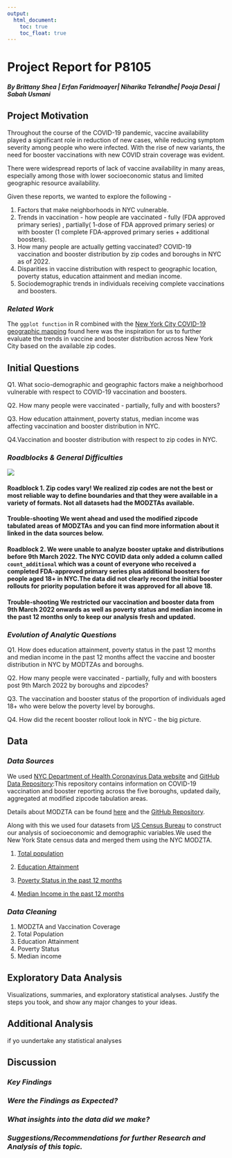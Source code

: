 ```yaml
---
output: 
  html_document:
    toc: true
    toc_float: true
---
```

# **Project Report for P8105**
#### *By Brittany Shea | Erfan Faridmoayer| Niharika Telrandhe| Pooja Desai | Sabah Usmani*

## **Project Motivation**

Throughout the course of the COVID-19 pandemic, vaccine availability played a significant role in reduction of new cases, while reducing symptom severity among people who were infected. With the rise of new variants, the need for booster vaccinations with new COVID strain coverage was evident. 

There were widespread reports of lack of vaccine availability in many areas, especially among those with lower socioeconomic status and limited geographic resource availability. 

Given these reports, we wanted to explore the following -

1. Factors that make neighborhoods in NYC vulnerable.
2. Trends in vaccination - how people are vaccinated - fully (FDA approved primary series) , partially( 1-dose of FDA approved primary series)  or with booster (1 complete FDA-approved primary series + additional boosters).
3. How many people are actually getting vaccinated?
COVID-19 vaccination and booster distribution by zip codes and boroughs in NYC as of 2022.
4. Disparities in vaccine distribution with respect to geographic location, poverty status, education attainment and median income.
5. Sociodemographic trends in individuals receiving complete vaccinations and boosters.

### *Related Work*

The `ggplot function` in R combined with the [New York City COVID-19 geographic mapping](https://www.nyc.gov/site/doh/covid/covid-19-data.page) found here was the inspiration for us to further evaluate the trends in vaccine and booster distribution across New York City based on the available zip codes.

## **Initial Questions**
Q1. What socio-demographic and geographic factors make a neighborhood vulnerable with respect to COVID-19 vaccination and boosters.

Q2. How many people were vaccinated - partially, fully and with boosters?

Q3. How education attainment, poverty status, median income was affecting vaccination and booster distribution in NYC.

Q4.Vaccination and booster distribution with respect to zip codes in NYC.

### *Roadblocks & General Difficulties*

</center>

<img src="images/roadblock.jpg">

#### **Roadblock 1.** Zip codes vary! We realized zip codes are not the best or most reliable way to define boundaries and that they were available in a variety of formats. Not all datasets had the MODZTAs available.
#### **Trouble-shooting** We went ahead and used the modified zipcode tabulated areas of MODZTAs and you can find more information about it linked in the data sources below.


#### **Roadblock 2.** We were unable to analyze booster uptake and distributions before 9th March 2022. The NYC COVID data only added a column called `count_additional` which was a count of everyone who received a completed FDA-approved primary series plus additional boosters for people aged 18+ in NYC.The data did not clearly record the initial booster rollouts for priority population before it was approved for all above 18.
#### **Trouble-shooting** We restricted our vaccination and booster data from 9th March 2022 onwards as well as poverty status and median income in the past 12 months only to keep our analysis fresh and updated.

### *Evolution of Analytic Questions*
Q1. How does education attainment, poverty status in the past 12 months and median income in the past 12 months affect the vaccine and booster distribution in NYC by MODTZAs and boroughs.

Q2. How many people were vaccinated - partially, fully and with boosters post 9th March 2022 by boroughs and zipcodes?

Q3. The vaccination and booster status of the proportion of individuals aged 18+ who were below the poverty level by boroughs.

Q4. How did the recent booster rollout look in NYC - the big picture.

## **Data** 

### *Data Sources*
We used [NYC Department of Health Coronavirus Data website](https://www.nyc.gov/site/doh/covid/covid-19-data.page) and [GitHub Data Repository](https://github.com/nychealth/coronavirus-data):This repository contains information on COVID-19 vaccination and booster reporting across the five boroughs, updated daily, aggregated at modified zipcode tabulation areas.

Details about MODZTA can be found [here](https://nychealth.github.io/covid-maps/modzcta-geo/about.html) and the [GitHub Repository](https://github.com/nychealth/coronavirus-data/tree/master/Geography-resources).

Along with this we used four datasets from [US Census Bureau](https://data.census.gov) to construct our analysis of socioeconomic and demographic variables.We used the New York State census data and merged them using the NYC MODZTA.

1. [Total population](https://data.census.gov/table?q=P1&tid=DECENNIALPL2020.P1)

2. [Education Attainment](https://data.census.gov/table?q=S1501&tid=ACSST1Y2021.S1501)

3. [Poverty Status in the past 12 months](https://data.census.gov/table?q=S1701)

4. [Median Income in the past 12 months](https://data.census.gov/table?q=S1903)

### *Data Cleaning*

1. MODZTA and Vaccination Coverage 
2. Total Population
3. Education Attainment
4. Poverty Status
5. Median income

## **Exploratory Data Analysis**
Visualizations, summaries, and exploratory statistical analyses. Justify the steps you took, and show any major changes to your ideas.

## **Additional Analysis**
if yo uundertake any statistical analyses

## **Discussion**

### *Key Findings*

### *Were the Findings as Expected?*

### *What insights into the data did we make?*

### *Suggestions/Recommendations for further Research and Analysis of this topic.*


